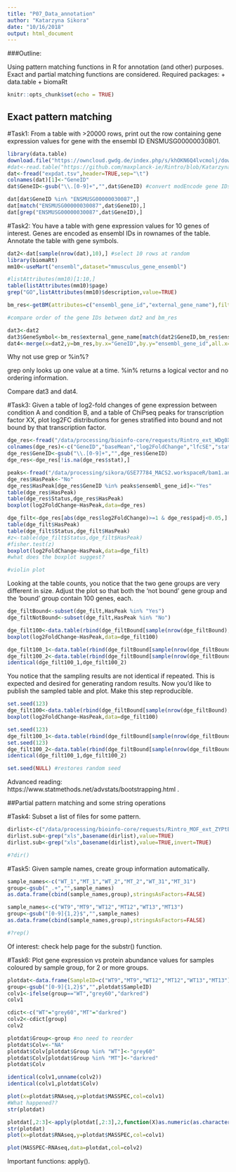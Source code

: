 ```yaml
---
title: "P07_Data_annotation"
author: "Katarzyna Sikora"
date: "10/16/2018"
output: html_document
---
```


###Outline:

Using pattern matching functions in R for annotation (and other) purposes.
Exact and partial matching functions are considered.
Required packages:
+ data.table
+ biomaRt


```r
knitr::opts_chunk$set(echo = TRUE)
```

## Exact pattern matching

#Task1: 
From a table with >20000 rows, print out the row containing gene expression values for gene with the ensembl ID ENSMUSG00000030801.

```r
library(data.table)
download.file("https://owncloud.gwdg.de/index.php/s/khOKN6Q4lvcmolj/download",destfile=paste0(getwd(),"/expdat.tsv"))
#dat<-read.table("https://github.com/maxplanck-ie/Rintro/blob/Katarzyna_test_branch/data/GSE77784_DESeq2.counts_normalized_mouse.tsv",header=TRUE,sep="\t",quote="",as.is=TRUE)
dat<-fread("expdat.tsv",header=TRUE,sep="\t")
colnames(dat)[1]<-"GeneID"
dat$GeneID<-gsub("\\.[0-9]+","",dat$GeneID) #convert modEncode gene IDs to ensembl gene IDs

dat[dat$GeneID %in% "ENSMUSG00000030087",]
dat[match("ENSMUSG00000030087",dat$GeneID),]
dat[grep("ENSMUSG00000030087",dat$GeneID),]
```

#Task2:
You have a table with gene expression values for 10 genes of interest. Genes are encoded as ensembl IDs in rownames of the table.
Annotate the table with gene symbols.

```r
dat2<-dat[sample(nrow(dat),10),] #select 10 rows at random
library(biomaRt)
mm10<-useMart("ensembl",dataset="mmusculus_gene_ensembl")

#listAttributes(mm10)[1:10,]
table(listAttributes(mm10)$page)
grep("GO",listAttributes(mm10)$description,value=TRUE)

bm_res<-getBM(attributes=c("ensembl_gene_id","external_gene_name"),filters="ensembl_gene_id",values=dat2$GeneID,mart=mm10)

#compare order of the gene IDs between dat2 and bm_res

dat3<-dat2
dat3$GeneSymbol<-bm_res$external_gene_name[match(dat2$GeneID,bm_res$ensembl_gene_id)]
dat4<-merge(x=dat2,y=bm_res,by.x="GeneID",by.y="ensembl_gene_id",all.x=TRUE,sort=FALSE)

```

Why not use grep or %in%?

grep only looks up one value at a time.
%in% returns a logical vector and no ordering information.

Compare dat3 and dat4.

#Task3:
Given a table of log2-fold changes of gene expression between condition A and condition B, and a table of ChiPseq peaks for transcription factor XX, plot log2FC distributions for genes stratified into bound and not bound by that transcription factor.

```r
dge_res<-fread("/data/processing/bioinfo-core/requests/Rintro_ext_WDg0XFFw_RNA-seq/analysis/DESeq2_WDg0XFFw_Rintro_ext_sampleSheet/DEseq_basic_DEresults.tsv",header=FALSE,sep="\t")
colnames(dge_res)<-c("GeneID","baseMean","log2FoldChange","lfcSE","stat","pvalue","padj","Status","external_gene_name")
dge_res$GeneID<-gsub("\\.[0-9]+","",dge_res$GeneID)
dge_res<-dge_res[!is.na(dge_res$stat),]

peaks<-fread("/data/processing/sikora/GSE77784_MACS2.workspaceR/bam1.annotated.sub.txt",header=TRUE,sep="\t")
dge_res$HasPeak<-"No"
dge_res$HasPeak[dge_res$GeneID %in% peaks$ensembl_gene_id]<-"Yes"
table(dge_res$HasPeak)
table(dge_res$Status,dge_res$HasPeak)
boxplot(log2FoldChange~HasPeak,data=dge_res)

dge_filt<-dge_res[abs(dge_res$log2FoldChange)>=1 & dge_res$padj<0.05,]
table(dge_filt$HasPeak)
table(dge_filt$Status,dge_filt$HasPeak)
#z<-table(dge_filt$Status,dge_filt$HasPeak)
#fisher.test(z)
boxplot(log2FoldChange~HasPeak,data=dge_filt)
#what does the boxplot suggest?

#violin plot
```

Looking at the table counts, you notice that the two gene groups are very different in size.
Adjust the plot so that both the 'not bound' gene group and the 'bound' group contain 100 genes, each.

```r
dge_filtBound<-subset(dge_filt,HasPeak %in% "Yes")
dge_filtNotBound<-subset(dge_filt,HasPeak %in% "No")

dge_filt100<-data.table(rbind(dge_filtBound[sample(nrow(dge_filtBound),100,replace=TRUE),],dge_filtNotBound[sample(nrow(dge_filtNotBound),100,replace=TRUE),]))
boxplot(log2FoldChange~HasPeak,data=dge_filt100)

dge_filt100_1<-data.table(rbind(dge_filtBound[sample(nrow(dge_filtBound),100,replace=TRUE),],dge_filtNotBound[sample(nrow(dge_filtNotBound),100,replace=TRUE),]))
dge_filt100_2<-data.table(rbind(dge_filtBound[sample(nrow(dge_filtBound),100,replace=TRUE),],dge_filtNotBound[sample(nrow(dge_filtNotBound),100,replace=TRUE),]))
identical(dge_filt100_1,dge_filt100_2)

```

You notice that the sampling results are not identical if repeated. This is expected and desired for generating random results. Now you'd like to publish the sampled table and plot.
Make this step reproducible.

```r
set.seed(123)
dge_filt100<-data.table(rbind(dge_filtBound[sample(nrow(dge_filtBound),100,replace=TRUE),],dge_filtNotBound[sample(nrow(dge_filtNotBound),100,replace=TRUE),]))
boxplot(log2FoldChange~HasPeak,data=dge_filt100)

set.seed(123)
dge_filt100_1<-data.table(rbind(dge_filtBound[sample(nrow(dge_filtBound),100,replace=TRUE),],dge_filtNotBound[sample(nrow(dge_filtNotBound),100,replace=TRUE),]))
set.seed(123)
dge_filt100_2<-data.table(rbind(dge_filtBound[sample(nrow(dge_filtBound),100,replace=TRUE),],dge_filtNotBound[sample(nrow(dge_filtNotBound),100,replace=TRUE),]))
identical(dge_filt100_1,dge_filt100_2)

set.seed(NULL) #restores random seed
```

Advanced reading: https://www.statmethods.net/advstats/bootstrapping.html .


##Partial pattern matching and some string operations

#Task4:
Subset a list of files for some pattern.

```r
dirlist<-c("/data/processing/bioinfo-core/requests/Rintro_MOF_ext_ZYPtBV4H_ChIP-seq/analysis/MACS2/SRR1258429.filtered.BAMPE_peaks.narrowPeak","/data/processing/bioinfo-core/requests/Rintro_MOF_ext_ZYPtBV4H_ChIP-seq/analysis/MACS2/SRR1258429.filtered.BAMPE_peaks.xls","/data/processing/bioinfo-core/requests/Rintro_MOF_ext_ZYPtBV4H_ChIP-seq/analysis/MACS2/SRR1258430.filtered.BAMPE_peaks.narrowPeak","/data/processing/bioinfo-core/requests/Rintro_MOF_ext_ZYPtBV4H_ChIP-seq/analysis/MACS2/SRR1258430.filtered.BAMPE_peaks.xls")
dirlist.sub<-grep("xls",basename(dirlist),value=TRUE)
dirlist.sub<-grep("xls",basename(dirlist),value=TRUE,invert=TRUE)

#?dir()
```

#Task5:
Given sample names, create group information automatically.

```r
sample_names<-c("WT_1","MT_1","WT_2","MT_2","WT_31","MT_31")
group<-gsub("_.+","",sample_names)
as.data.frame(cbind(sample_names,group),stringsAsFactors=FALSE)

sample_names<-c("WT9","MT9","WT12","MT12","WT13","MT13")
group<-gsub("[0-9]{1,2}$","",sample_names)
as.data.frame(cbind(sample_names,group),stringsAsFactors=FALSE)

#?rep()
```
Of interest: check help page for the substr() function.



#Task6:
Plot gene expression vs protein abundance values for samples coloured by sample group, for 2 or more groups.

```r
plotdat<-data.frame(SampleID=c("WT9","MT9","WT12","MT12","WT13","MT13"),RNAseq=c("220","48","340","56","280","50"),MASSPEC=c("1200","100","1800","120","1600","160"))
group<-gsub("[0-9]{1,2}$","",plotdat$SampleID)
colv1<-ifelse(group=="WT","grey60","darkred")
colv1

cdict<-c("WT"="grey60","MT"="darkred")
colv2<-cdict[group]
colv2

plotdat$Group<-group #no need to reorder
plotdat$Colv<-"NA"
plotdat$Colv[plotdat$Group %in% "WT"]<-"grey60"
plotdat$Colv[plotdat$Group %in% "MT"]<-"darkred"
plotdat$Colv

identical(colv1,unname(colv2))
identical(colv1,plotdat$Colv)

plot(x=plotdat$RNAseq,y=plotdat$MASSPEC,col=colv1)
#What happened??
str(plotdat)

plotdat[,2:3]<-apply(plotdat[,2:3],2,function(X)as.numeric(as.character(X)))
str(plotdat)
plot(x=plotdat$RNAseq,y=plotdat$MASSPEC,col=colv1)

plot(MASSPEC~RNAseq,data=plotdat,col=colv2)

```
Important functions: apply().
